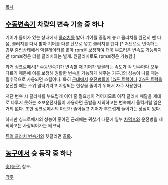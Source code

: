 [[목차]]

== [[수동변속기]] 차량의 변속 기술 중 하나 ==
기어가 들어가 있는 상태에서 [[클러치]]를 밟아 기어를 중립에 놓고 클러치를 완전히 뗀 다음, 클러치를 다시 밟아 기어를 다른 단으로 넣고 클러치를 뗀다.[* 저단으로 변속하는 경우 중립상태에서 액셀레이터를 밟아 rpm을 보정하여 더욱 부드러운 변속도 가능하지만 rpm보정은 더블 클러치와는 별개. 원클러치로도 rpm보정은 가능함.]

과거 싱크로메시[* 수동변속기가 변속할 때 기어가 맞물리는 속도가 각 단수마다 모두 다르기 때문에 이를 보정해 원활한 변속을 가능하게 해주는 기구.]의 성능이 나쁠 때는 필수적으로 사용되던 스킬이다. 특히 [[군대]]에서 [[운전병]]들이 [[1¼톤 트럭]]이나 [[2½톤 트럭]]을 운전할 때는 소위 말타기라고 지칭되는 현상을 줄이기 위해서 자주 사용한다.

저단 변속 시 클러치를 부드럽게 이어 줄 필요성이 적어지므로 아직 클러치 페달을 제대로 다루지 못하는 초보운전자들이 사용하면 출발을 제외하고는 변속에서 울컥거릴 일은 거의 없다. 또한 싱크로메시의 마모가 줄어들고 기어가 부드럽게 들어가는 장점이 있다.

하지만 싱크로메시의 성능이 좋아진 근래에는 귀찮기 때문에 일부 [[차덕후]]와 운전병을 제외하고는 사장되어가는 테크닉.

[[듀얼 클러치 변속기]]와 헷갈리면 [[골룸]].

== [[농구]]에서 슛 동작 중 하나 ==
[[슛(농구)]] 참조. 

[[각주]]
